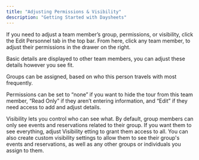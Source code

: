 ```yaml
---
title: "Adjusting Permissions & Visibility"
description: "Getting Started with Daysheets"
---
```


If you need to adjust a team member’s group, permissions, or visibility, click the Edit Personnel tab in the top bar. From here, click any team member, to adjust their permissions in the drawer on the right.

Basic details are displayed to other team members, you can adjust these details however you see fit.

Groups can be assigned, based on who this person travels with most frequently.

Permissions can be set to “none” if you want to hide the tour from this team member, “Read Only” if they aren’t entering information, and “Edit” if they need access to add and adjust details.

Visibility lets you control who can see what. By default, group members can only see events and reservations related to their group. If you want them to see everything, adjust Visibility etting to grant them access to all. You can also create custom visibility settings to allow them to see their group's events and reservations, as well as any other groups or individuals you assign to them.
